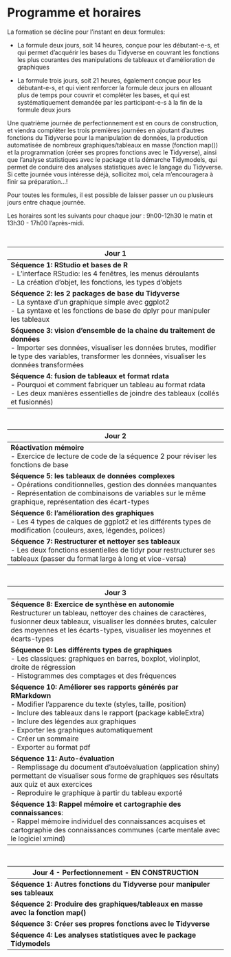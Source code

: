 # Programme et horaires

::: {align="justify"}
::: {align="justify"}
La formation se décline pour l'instant en deux formules:

-   La formule deux jours, soit 14 heures, conçue pour les débutant-e-s, et qui permet d'acquérir les bases du Tidyverse en couvrant les fonctions les plus courantes des manipulations de tableaux et d'amélioration de graphiques

-   La formule trois jours, soit 21 heures, également conçue pour les débutant-e-s, et qui vient renforcer la formule deux jours en allouant plus de temps pour couvrir et compléter les bases, et qui est systématiquement demandée par les participant-e-s à la fin de la formule deux jours

Une quatrième journée de perfectionnement est en cours de construction, et viendra compléter les trois premières journées en ajoutant d'autres fonctions du Tidyverse pour la manipulation de données, la production automatisée de nombreux graphiques/tableaux en masse (fonction map()) et la programmation (créer ses propres fonctions avec le Tidyverse), ainsi que l'analyse statistiques avec le package et la démarche Tidymodels, qui permet de conduire des analyses statistiques avec le langage du Tidyverse. Si cette journée vous intéresse déjà, sollicitez moi, cela m'encouragera à finir sa préparation...!

Pour toutes les formules, il est possible de laisser passer un ou plusieurs jours entre chaque journée.

Les horaires sont les suivants pour chaque jour : 9h00-12h30 le matin et 13h30 - 17h00 l'après-midi.
:::
:::

<br>

+--------------------------------------------------------------------------------------------------------------------------------------------------------------------------------------------------------------------------------+
| Jour 1                                                                                                                                                                                                                         |
+================================================================================================================================================================================================================================+
| **Séquence 1: RStudio et bases de R** <br>- L'interface RStudio: les 4 fenêtres, les menus déroulants<br>- La création d'objet, les fonctions, les types d'objets                                                              |
+--------------------------------------------------------------------------------------------------------------------------------------------------------------------------------------------------------------------------------+
| **Séquence 2: les 2 packages de base du Tidyverse**<br>- La syntaxe d'un graphique simple avec ggplot2<br>- La syntaxe et les fonctions de base de dplyr pour manipuler les tableaux                                           |
+--------------------------------------------------------------------------------------------------------------------------------------------------------------------------------------------------------------------------------+
| **Séquence 3: vision d'ensemble de la chaine du traitement de données**<br>- Importer ses données, visualiser les données brutes, modifier le type des variables, transformer les données, visualiser les données transformées |
+--------------------------------------------------------------------------------------------------------------------------------------------------------------------------------------------------------------------------------+
| **Séquence 4: fusion de tableaux et format rdata**<br>- Pourquoi et comment fabriquer un tableau au format rdata<br>- Les deux manières essentielles de joindre des tableaux (collés et fusionnés)                             |
+--------------------------------------------------------------------------------------------------------------------------------------------------------------------------------------------------------------------------------+

<br>

+--------------------------------------------------------------------------------------------------------------------------------------------------------------------------------------------------------------------------+
| Jour 2                                                                                                                                                                                                                   |
+==========================================================================================================================================================================================================================+
| **Réactivation mémoire** <br>- Exercice de lecture de code de la séquence 2 pour réviser les fonctions de base                                                                                                           |
+--------------------------------------------------------------------------------------------------------------------------------------------------------------------------------------------------------------------------+
| **Séquence 5: les tableaux de données complexes**<br>- Opérations conditionnelles, gestion des données manquantes<br>- Représentation de combinaisons de variables sur le même graphique, représentation des écart-types |
+--------------------------------------------------------------------------------------------------------------------------------------------------------------------------------------------------------------------------+
| **Séquence 6: l'amélioration des graphiques**<br>- Les 4 types de calques de ggplot2 et les différents types de modification (couleurs, axes, légendes, polices)                                                         |
+--------------------------------------------------------------------------------------------------------------------------------------------------------------------------------------------------------------------------+
| **Séquence 7: Restructurer et nettoyer ses tableaux**<br>- Les deux fonctions essentielles de tidyr pour restructurer ses tableaux (passer du format large à long et vice-versa)                                         |
+--------------------------------------------------------------------------------------------------------------------------------------------------------------------------------------------------------------------------+

<br>

+--------------------------------------------------------------------------------------------------------------------------------------------------------------------------------------------------------------------------------------------------------------------------------------------------------------------------------------+
| Jour 3                                                                                                                                                                                                                                                                                                                               |
+======================================================================================================================================================================================================================================================================================================================================+
| **Séquence 8: Exercice de synthèse en autonomie**<br>Restructurer un tableau, nettoyer des chaines de caractères, fusionner deux tableaux, visualiser les données brutes, calculer des moyennes et les écarts-types, visualiser les moyennes et écarts-types                                                                         |
+--------------------------------------------------------------------------------------------------------------------------------------------------------------------------------------------------------------------------------------------------------------------------------------------------------------------------------------+
| **Séquence 9: Les différents types de graphiques** <br>- Les classiques: graphiques en barres, boxplot, violinplot, droite de régression<br>- Histogrammes des comptages et des fréquences                                                                                                                                           |
+--------------------------------------------------------------------------------------------------------------------------------------------------------------------------------------------------------------------------------------------------------------------------------------------------------------------------------------+
| **Séquence 10: Améliorer ses rapports générés par RMarkdown**<br>- Modifier l'apparence du texte (styles, taille, position)<br>- Inclure des tableaux dans le rapport (package kableExtra)<br>- Inclure des légendes aux graphiques<br>- Exporter les graphiques automatiquement<br>- Créer un sommaire <br>- Exporter au format pdf |
+--------------------------------------------------------------------------------------------------------------------------------------------------------------------------------------------------------------------------------------------------------------------------------------------------------------------------------------+
| **Séquence 11: Auto-évaluation**<br>- Remplissage du document d'autoévaluation (application shiny) permettant de visualiser sous forme de graphiques ses résultats aux quiz et aux exercices<br>- Reproduire le graphique à partir du tableau exporté                                                                                |
+--------------------------------------------------------------------------------------------------------------------------------------------------------------------------------------------------------------------------------------------------------------------------------------------------------------------------------------+
| **Séquence 13: Rappel mémoire et cartographie des connaissances**:<br>- Rappel mémoire individuel des connaissances acquises et cartographie des connaissances communes (carte mentale avec le logiciel xmind)                                                                                                                       |
+--------------------------------------------------------------------------------------------------------------------------------------------------------------------------------------------------------------------------------------------------------------------------------------------------------------------------------------+

<br>

+---------------------------------------------------------------------------------------+
| Jour 4 - Perfectionnement - EN CONSTRUCTION                                           |
+=======================================================================================+
| **Séquence 1: Autres fonctions du Tidyverse pour manipuler ses tableaux**<br>         |
+---------------------------------------------------------------------------------------+
| **Séquence 2: Produire des graphiques/tableaux en masse avec la fonction map()** <br> |
+---------------------------------------------------------------------------------------+
| **Séquence 3: Créer ses propres fonctions avec le Tidyverse** <br>                    |
+---------------------------------------------------------------------------------------+
| **Séquence 4: Les analyses statistiques avec le package Tidymodels** <br>             |
+---------------------------------------------------------------------------------------+

